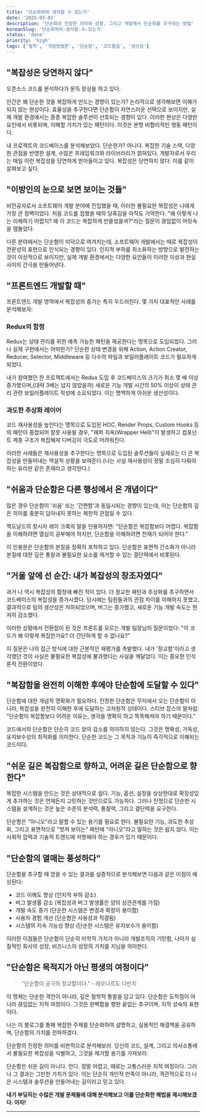 ```yaml
---
title: '단순화하여 생각할 수 있는가'
date: '2025-03-03'
description: '단순화의 진정한 의미와 성찰, 그리고 개발에서 단순화를 추구하는 방법'
koreanSlug: '단순화하여-생각할-수-있는가'
status: 'done'
priority: 'high'
tags: ['철학', '개발방법론', '단순함', '코드품질', '생산성']
---
```


## "복잡성은 당연하지 않다"

오픈소스 코드를 분석하다가 문득 망상을 하고 있다. 

인간은 왜 단순한 것을 복잡하게 만드는 경향이 있는가? 
논리적으로 생각해보면 이해가 되지 않는 현상이다. 
효율성을 추구한다면 단순함이 자연스러운 선택으로 보이지만, 실제 개발 환경에서는 종종 복잡한 솔루션이 선호되는 경향이 있다. 
이러한 현상은 다양한 요인에서 비롯되며, 이해할 가치가 있는 패턴이다.
이것은 분명 비합리적인 행동 패턴이다.

내 프로젝트의 코드베이스를 분석해보았다.
단순한가? 아니다. 복잡한 기술 스택, 다양한 관점을 반영한 설계, 수많은 프레임워크와 라이브러리가 얽혀있다. 
개발자로서 우리는 매일 이런 복잡성을 당연하게 받아들이고 있다. 복잡성은 당연하지 않다. 이를 같이 살펴보고 싶다.

## "이방인의 눈으로 보면 보이는 것들"

비전공자로서 소프트웨어 개발 분야에 진입했을 때, 이러한 불필요한 복잡성은 나에게 가장 큰 장벽이었다. 
처음 코드를 접했을 때의 당혹감을 아직도 기억한다. "왜 이렇게 나는 이해하기 어렵지? 왜 이 코드는 복잡하게 만들었을까?"라는 질문이 끊임없이 머릿속을 맴돌았다.

다른 분야에서는 단순함이 미덕으로 여겨지는데, 소프트웨어 개발에서는 때로 복잡성이 전문성의 표현으로 인식되는 경향이 있다.
인지적 부하를 최소화하는 방향으로 발전하는 것이 이상적으로 보이지만, 실제 개발 환경에서는 다양한 요인들이 이러한 이상과 현실 사이의 간극을 만들어낸다.

## "프론트엔드 개발할 때"

프론트엔드 개발 영역에서 복잡성의 증가는 특히 두드러진다. 몇 가지 대표적인 사례를 분석해보자:

### Redux의 함정

Redux는 상태 관리를 위한 예측 가능한 패턴을 제공한다는 명목으로 도입되었다. 
그러나 실제 구현에서는 어떠한가? 
단순한 상태 변경을 위해 Action, Action Creator, Reducer, Selector, Middleware 등 다수의 파일과 보일러플레이트 코드가 필요하게 되었다.

내가 참여했던 한 프로젝트에서는 Redux 도입 후 코드베이스의 크기가 최소 몇 배 이상 증가했으며,(대략 3배는 넘지 않았을까) 
새로운 기능 개발 시간의 50% 이상이 상태 관리 관련 보일러플레이트 작성에 소요되었다. 이는 명백하게 아쉬운 생산성이다.

### 과도한 추상화 레이어

코드 재사용성을 높인다는 명목으로 도입된 HOC, Render Props, Custom Hooks 등의 패턴이 중첩되어 잘못 사용될 경우, "래퍼 지옥(Wrapper Hell)"이 발생하고 컴포넌트 계층 구조가 복잡해져 디버깅이 극도로 어려워진다.

이러한 사례들은 재사용성을 추구한다는 명목으로 도입된 솔루션들이 실제로는 더 큰 복잡성을 만들어내는 역설적 상황을 보여준다.(나는 사실 재사용성이 정말 조심히 다뤄야하는 유리판 같은 존재라고 생각한다.)

## "쉬움과 단순함은 다른 행성에서 온 개념이다"

많은 경우 단순함이 '쉬움' 또는 '간편함'과 동일시되는 경향이 있는데, 이는 단순함의 깊은 의미를 충분히 담아내지 못하는 제한적 관점일 수 있다.

맥도날드의 창시자 레이 크록의 말을 인용하자면: "단순함은 복잡함보다 어렵다. 복잡함을 이해하려면 열심히 공부해야 하지만, 단순함을 이해하려면 천재가 되어야 한다."

이 인용문은 단순함의 본질을 정확히 포착하고 있다. 단순함은 표면적 간소화가 아니라 본질에 대한 깊은 통찰과 불필요한 요소를 제거할 수 있는 결단력에서 비롯된다. 

## "거울 앞에 선 순간: 내가 복잡성의 창조자였다"

과거 나 역시 복잡성의 함정에 빠진 적이 있다. 더 정교한 패턴과 추상화를 추구하면서 코드베이스의 복잡성을 증가시켰다. 
당시에는 팀원들과의 관점 차이를 이해하지 못했고, 결과적으로 팀의 생산성은 저하되었으며, 버그는 증가했고, 새로운 기능 개발 속도는 현저히 감소했다.

이러한 상황에서 전환점이 된 것은 프론트를 모르는 개발 팀장님의 질문이었다: "이 코드가 왜 이렇게 복잡한가요? 더 간단하게 할 수 없나요?" 

이 질문은 나의 접근 방식에 대한 근본적인 재평가를 촉발했다. 
내가 '정교함'이라고 생각했던 것이 사실은 불필요한 복잡성에 불과했다는 사실을 깨달았다. 이는 중요한 인식론적 전환이었다.

## "복잡함을 완전히 이해한 후에야 단순함에 도달할 수 있다"

단순함에 대한 개념적 명확화가 필요하다. 진정한 단순함은 무지에서 오는 단순함이 아니라, 복잡성을 완전히 이해한 후에 도달하는 고차원적 상태이다. 스티브 잡스의 말처럼: "단순함이 복잡함보다 어려운 이유는, 생각을 명확히 하고 똑똑해져야 하기 때문이다."

코드에서의 단순함은 단순히 코드 양의 감소를 의미하지 않는다. 그것은 명확성, 가독성, 유지보수성의 최적화를 의미한다. 단순한 코드는 그 목적과 기능이 즉각적으로 이해되는 코드이다.

## "쉬운 길은 복잡함으로 향하고, 어려운 길은 단순함으로 향한다"

복잡한 시스템을 만드는 것은 상대적으로 쉽다. 
기능, 옵션, 설정을 상상한대로 확장성있게 추가하는 것은 언제든지 고민하는 것만으로도 가능하다. 
그러나 진정으로 단순한 시스템을 설계하는 것은 높은 수준의 분석력, 통찰력, 그리고 결단력을 요구한다.

단순함은 "아니오"라고 말할 수 있는 용기를 필요로 한다. 
불필요한 기능, 과도한 추상화, 그리고 표면적으로 "멋져 보이는" 패턴에 "아니오"라고 말하는 것은 쉽지 않다. 
이는 사회적 압력과 기술적 트렌드에 저항해야 하는 경우가 있기 때문이다.

## "단순함의 열매는 풍성하다"

단순함을 추구할 때 얻을 수 있는 결과를 실증적으로 분석해보면 다음과 같은 이점이 예상된다:

- 코드 이해도 향상 (인지적 부하 감소)
- 버그 발생률 감소 (복잡성과 버그 발생률은 양의 상관관계를 가짐)
- 개발 속도 증가 (단순한 시스템은 변경과 확장이 용이함)
- 사용자 경험 개선 (단순함은 사용성과 직결됨)
- 시스템의 지속 가능성 향상 (단순한 시스템은 유지보수가 용이함)

이러한 이점들은 단순함이 단순히 미학적 가치가 아니라 개발조직의 기민함, 나아가 실질적인 회사의 성장, 비즈니스의 성장의 가치를 지님을 의미한다.

## "단순함은 목적지가 아닌 평생의 여정이다"

> "단순함이 궁극의 정교함이다." - 레오나르도 다빈치

이 명제는 단순한 격언이 아니라, 깊은 철학적 통찰을 담고 있다. 단순함은 도착점이 아니라 끊임없는 지적 여정이다. 그것은 완벽함을 향한 끝없는 추구이며, 지적 성숙의 표현이다.

나는 이 블로그를 통해 복잡한 주제를 단순화하여 설명하고, 실용적인 해결책을 공유하며, 단순함의 가치를 전파하겠다.

단순함의 진정한 의미를 비판적으로 분석해보라. 당신의 코드, 설계, 그리고 의사소통에서 불필요한 복잡성을 식별하고, 그것을 제거할 용기를 가져보라.

단순함은 쉬운 길이 아니다. 안다. 정말 어렵고, 때로는 고통스러운 지적 여정이다. 
그러나 그 결과는 그만한 가치가 있다. 이는 단순히 개인적 만족이 아니라, 객관적으로 더 나은 시스템과 솔루션을 만들어내는 길이라고 믿고 있다.

**내가 부딪히는 수많은 개발 문제들에 대해 분석해보고 이를 단순화한 해법을 제시해보겠다. 아자!**

---


